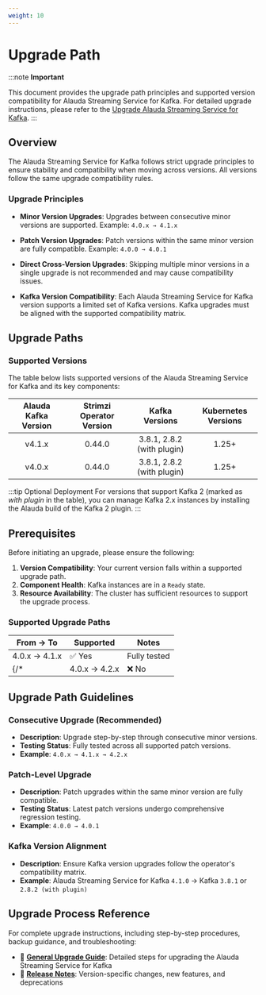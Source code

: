 ```yaml
---
weight: 10
---
```


# Upgrade Path

:::note
**Important**

This document provides the upgrade path principles and supported version compatibility for Alauda Streaming Service for Kafka.
For detailed upgrade instructions, please refer to the [Upgrade Alauda Streaming Service for Kafka](./upgrade.mdx).
:::

## Overview
The Alauda Streaming Service for Kafka follows strict upgrade principles to ensure stability and compatibility when moving across versions.
All versions follow the same upgrade compatibility rules.

### Upgrade Principles
- **Minor Version Upgrades**:
  Upgrades between consecutive minor versions are supported.
  Example: `4.0.x → 4.1.x`

- **Patch Version Upgrades**:
  Patch versions within the same minor version are fully compatible.
  Example: `4.0.0 → 4.0.1`

- **Direct Cross-Version Upgrades**:
  Skipping multiple minor versions in a single upgrade is not recommended and may cause compatibility issues.

- **Kafka Version Compatibility**:
  Each Alauda Streaming Service for Kafka version supports a limited set of Kafka versions. Kafka upgrades must be aligned with the supported compatibility matrix.


## Upgrade Paths

### Supported Versions

The table below lists supported versions of the Alauda Streaming Service for Kafka and its key components:

| Alauda Kafka Version | Strimzi Operator Version  | Kafka Versions                | Kubernetes Versions |
|:--------------------:|:-------------------------:|:-----------------------------:|:-------------------:|
| v4.1.x               | 0.44.0                    | 3.8.1, 2.8.2 (with plugin)                         | 1.25+               |
| v4.0.x               | 0.44.0                    | 3.8.1, 2.8.2 (with plugin)                         | 1.25+               |

:::tip Optional Deployment
For versions that support Kafka 2 (marked as *with plugin* in the table), you can manage Kafka 2.x instances by installing the Alauda build of the Kafka 2 plugin.
:::

## Prerequisites

Before initiating an upgrade, please ensure the following:

1. **Version Compatibility**: Your current version falls within a supported upgrade path.
2. **Component Health**: Kafka instances are in a `Ready` state.
3. **Resource Availability**: The cluster has sufficient resources to support the upgrade process.

### Supported Upgrade Paths
| From → To | Supported | Notes |
|-----------|-----------|-------|
| 4.0.x → 4.1.x | ✅ Yes | Fully tested |
{/* | 4.0.x → 4.2.x | ❌ No  | Skipping minor versions not supported | */}

## Upgrade Path Guidelines

### Consecutive Upgrade (Recommended)
- **Description**: Upgrade step-by-step through consecutive minor versions.
- **Testing Status**: Fully tested across all supported patch versions.
- **Example**: `4.0.x → 4.1.x → 4.2.x`

### Patch-Level Upgrade
- **Description**: Patch upgrades within the same minor version are fully compatible.
- **Testing Status**: Latest patch versions undergo comprehensive regression testing.
- **Example**: `4.0.0 → 4.0.1`

### Kafka Version Alignment
- **Description**: Ensure Kafka version upgrades follow the operator's compatibility matrix.
- **Example**: Alauda Streaming Service for Kafka `4.1.0` → Kafka `3.8.1` or `2.8.2 (with plugin)`

## Upgrade Process Reference
For complete upgrade instructions, including step-by-step procedures, backup guidance, and troubleshooting:

- 📘 **[General Upgrade Guide](./upgrade.mdx)**: Detailed steps for upgrading the Alauda Streaming Service for Kafka
- 📝 **[Release Notes](../release_notes.mdx)**: Version-specific changes, new features, and deprecations
